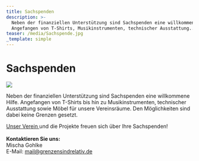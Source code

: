 ```yaml
---
title: Sachspenden
description: >-
  Neben der finanziellen Unterstützung sind Sachspenden eine willkommene Hilfe.
  Angefangen von T-Shirts, Musikinstrumenten, technischer Ausstattung... 
teaser: /media/Sachspende.jpg
_template: simple
---
```


# Sachspenden

![](/media/Sachspende.jpg)

Neben der finanziellen Unterstützung sind Sachspenden eine willkommene Hilfe. Angefangen von T-Shirts bis hin zu Musikinstrumenten, technischer Ausstattung sowie Möbel für unsere Vereinsräume. Den Möglichkeiten sind dabei keine Grenzen gesetzt.

[Unser Verein ](https://www.grenzensindrelativ.de/ueber-uns/aktionsbuero)und die Projekte freuen sich über Ihre Sachspenden!\
\
**Kontaktieren Sie uns:**\
Mischa Gohlke\
E-Mail: mail@grenzensindrelativ.de
